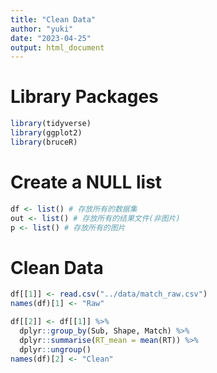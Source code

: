```yaml
---
title: "Clean Data"
author: "yuki"
date: "2023-04-25"
output: html_document
---
```

# Library Packages
```r
library(tidyverse)
library(ggplot2)
library(bruceR)
```

# Create a NULL list
```r
df <- list() # 存放所有的数据集
out <- list() # 存放所有的结果文件(非图片)
p <- list() # 存放所有的图片
```

# Clean Data
```r
df[[1]] <- read.csv("../data/match_raw.csv")
names(df)[1] <- "Raw"
```

```r
df[[2]] <- df[[1]] %>%
  dplyr::group_by(Sub, Shape, Match) %>%
  dplyr::summarise(RT_mean = mean(RT)) %>%
  dplyr::ungroup()
names(df)[2] <- "Clean"
```

